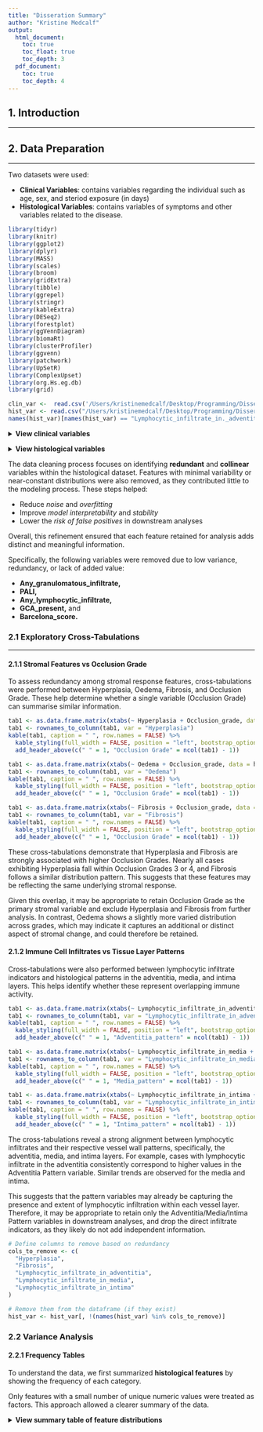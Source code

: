 ```yaml
---
title: "Disseration Summary"
author: "Kristine Medcalf"
output:
  html_document:
    toc: true
    toc_float: true
    toc_depth: 3
  pdf_document:
    toc: true
    toc_depth: 4
---
```


## 1. Introduction

------------------------------------------------------------------------

## 2. Data Preparation

------------------------------------------------------------------------

Two datasets were used:

-   **Clinical Variables**: contains variables regarding the individual such as age, sex, and steriod exposure (in days)
-   **Histological Variables**: contains variables of symptoms and other variables related to the disease.

```r
library(tidyr)
library(knitr)
library(ggplot2)
library(dplyr)
library(MASS) 
library(scales)
library(broom)
library(gridExtra)
library(tibble)
library(ggrepel)
library(stringr)
library(kableExtra)
library(DESeq2)
library(forestplot)
library(ggVennDiagram)
library(biomaRt)
library(clusterProfiler)
library(ggvenn)
library(patchwork)
library(UpSetR)
library(ComplexUpset)
library(org.Hs.eg.db)
library(grid)

clin_var <-  read.csv('/Users/kristinemedcalf/Desktop/Programming/Dissertation_GCA_Prediction/data/clinical_variables_cc_c1_c2.csv')
hist_var <- read.csv("/Users/kristinemedcalf/Desktop/Programming/Dissertation_GCA_Prediction/data/histological_variables_cc_c1_c2.csv")
names(hist_var)[names(hist_var) == "Lymphocytic_infiltrate_in._adventitia"] <- "Lymphocytic_infiltrate_in_adventitia"
```

<details>

<summary><strong>View clinical variables</strong></summary>

```r
vars <- names(clin_var)[-1]
cat(paste0("- ", vars, collapse = "\n"))
```

</details>

<pr>

<details>

<summary><strong>View histological variables</strong></summary>

```r
vars <- names(hist_var)[-1]
cat(paste0("- ", vars, collapse = "\n"))
cols_to_remove <- c("Any_granulomatous_infiltrate", "PALI", "Any_lymphocytic_infiltrate", "GCA_present", 'Barcelona_score')
hist_var <- hist_var[, setdiff(names(hist_var), cols_to_remove)]
```

</details>

<pr>

The data cleaning process focuses on identifying **redundant** and **collinear** variables within the histological dataset. Features with minimal variability or near-constant distributions were also removed, as they contributed little to the modeling process. These steps helped:

-   Reduce *noise* and *overfitting*
-   Improve *model interpretability* and *stability*
-   Lower the *risk of false positives* in downstream analyses

Overall, this refinement ensured that each feature retained for analysis adds distinct and meaningful information.

Specifically, the following variables were removed due to low variance, redundancy, or lack of added value:

-   **Any_granulomatous_infiltrate,**
-   **PALI,**
-   **Any_lymphocytic_infiltrate,**
-   **GCA_present,** and
-   **Barcelona_score.**

<pr>

### 2.1 Exploratory Cross-Tabulations

------------------------------------------------------------------------

<pr>

#### 2.1.1 Stromal Features vs Occlusion Grade

To assess redundancy among stromal response features, cross-tabulations were performed between Hyperplasia, Oedema, Fibrosis, and Occlusion Grade. These help determine whether a single variable (Occlusion Grade) can summarise similar information.

```r
tab1 <- as.data.frame.matrix(xtabs(~ Hyperplasia + Occlusion_grade, data = hist_var))
tab1 <- rownames_to_column(tab1, var = "Hyperplasia")
kable(tab1, caption = " ", row.names = FALSE) %>%
  kable_styling(full_width = FALSE, position = "left", bootstrap_options = c("striped", "hover")) %>%
  add_header_above(c(" " = 1, "Occlusion Grade" = ncol(tab1) - 1))
```

```r
tab1 <- as.data.frame.matrix(xtabs(~ Oedema + Occlusion_grade, data = hist_var))
tab1 <- rownames_to_column(tab1, var = "Oedema")
kable(tab1, caption = " ", row.names = FALSE) %>%
  kable_styling(full_width = FALSE, position = "left", bootstrap_options = c("striped", "hover")) %>%
  add_header_above(c(" " = 1, "Occlusion Grade" = ncol(tab1) - 1))
```

```r
tab1 <- as.data.frame.matrix(xtabs(~ Fibrosis + Occlusion_grade, data = hist_var))
tab1 <- rownames_to_column(tab1, var = "Fibrosis")
kable(tab1, caption = " ", row.names = FALSE) %>%
  kable_styling(full_width = FALSE, position = "left", bootstrap_options = c("striped", "hover")) %>%
  add_header_above(c(" " = 1, "Occlusion Grade" = ncol(tab1) - 1))
```

These cross-tabulations demonstrate that Hyperplasia and Fibrosis are strongly associated with higher Occlusion Grades. Nearly all cases exhibiting Hyperplasia fall within Occlusion Grades 3 or 4, and Fibrosis follows a similar distribution pattern. This suggests that these features may be reflecting the same underlying stromal response.

Given this overlap, it may be appropriate to retain Occlusion Grade as the primary stromal variable and exclude Hyperplasia and Fibrosis from further analysis. In contrast, Oedema shows a slightly more varied distribution across grades, which may indicate it captures an additional or distinct aspect of stromal change, and could therefore be retained. <pr>

#### 2.1.2 Immune Cell Infiltrates vs Tissue Layer Patterns

Cross-tabulations were also performed between lymphocytic infiltrate indicators and histological patterns in the adventitia, media, and intima layers. This helps identify whether these represent overlapping immune activity.

```r
tab1 <- as.data.frame.matrix(xtabs(~ Lymphocytic_infiltrate_in_adventitia + Adventitia_pattern, data = hist_var))
tab1 <- rownames_to_column(tab1, var = "Lymphocytic_infiltrate_in_adventitia")
kable(tab1, caption = " ", row.names = FALSE) %>%
  kable_styling(full_width = FALSE, position = "left", bootstrap_options = c("striped", "hover")) %>%
  add_header_above(c(" " = 1, "Adventitia_pattern" = ncol(tab1) - 1))
```

```r
tab1 <- as.data.frame.matrix(xtabs(~ Lymphocytic_infiltrate_in_media + Media_pattern, data = hist_var))
tab1 <- rownames_to_column(tab1, var = "Lymphocytic_infiltrate_in_media")
kable(tab1, caption = " ", row.names = FALSE) %>%
  kable_styling(full_width = FALSE, position = "left", bootstrap_options = c("striped", "hover")) %>%
  add_header_above(c(" " = 1, "Media_pattern" = ncol(tab1) - 1))
```

```r
tab1 <- as.data.frame.matrix(xtabs(~ Lymphocytic_infiltrate_in_intima + Intima_pattern, data = hist_var))
tab1 <- rownames_to_column(tab1, var = "Lymphocytic_infiltrate_in_intima")
kable(tab1, caption = " ", row.names = FALSE) %>%
  kable_styling(full_width = FALSE, position = "left", bootstrap_options = c("striped", "hover")) %>%
  add_header_above(c(" " = 1, "Intima_pattern" = ncol(tab1) - 1))
```

The cross-tabulations reveal a strong alignment between lymphocytic infiltrates and their respective vessel wall patterns, specifically, the adventitia, media, and intima layers. For example, cases with lymphocytic infiltrate in the adventitia consistently correspond to higher values in the Adventitia Pattern variable. Similar trends are observed for the media and intima.

This suggests that the pattern variables may already be capturing the presence and extent of lymphocytic infiltration within each vessel layer. Therefore, it may be appropriate to retain only the Adventitia/Media/Intima Pattern variables in downstream analyses, and drop the direct infiltrate indicators, as they likely do not add independent information.

```r
# Define columns to remove based on redundancy
cols_to_remove <- c(
  "Hyperplasia",
  "Fibrosis",
  "Lymphocytic_infiltrate_in_adventitia",
  "Lymphocytic_infiltrate_in_media",
  "Lymphocytic_infiltrate_in_intima"
)

# Remove them from the dataframe (if they exist)
hist_var <- hist_var[, !(names(hist_var) %in% cols_to_remove)]
```

<pr>

### 2.2 Variance Analysis

<pr>

#### 2.2.1 Frequency Tables

To understand the data, we first summarized **histological features** by showing the frequency of each category.

Only features with a small number of unique numeric values were treated as factors. This approach allowed a clearer summary of the data.

<details>

<summary><strong>View summary table of feature distributions</strong></summary>

*This includes the count of samples in each category across multiple histological variables.*

```r
trimmed_hist <- as.data.frame(hist_var[, -1])

for (col in names(trimmed_hist)) {
  if (is.numeric(trimmed_hist[[col]]) && length(unique(trimmed_hist[[col]])) < 10) {
    trimmed_hist[[col]] <- as.factor(trimmed_hist[[col]])
  }
}

grouped_cols <- sapply(trimmed_hist, function(x) is.factor(x) || is.character(x))
grouped_features <- names(trimmed_hist)[grouped_cols]

grouped_summary <- lapply(grouped_features, function(col) {
  tab <- table(trimmed_hist[[col]])
  df <- as.data.frame(tab)
  names(df) <- c("Level", "Count")
  df$Feature <- col
  return(df)
})

hist_feature_summary <- do.call(rbind, grouped_summary)
wide_hist_summary <- pivot_wider(hist_feature_summary,
                                  names_from = Level,
                                  values_from = Count,
                                  values_fill = NA)

wide_hist_summary <- wide_hist_summary[order(wide_hist_summary$Feature), ]

knitr::kable(wide_hist_summary, caption = "Summary of Histological Feature Frequencies")

```

<pr>

#### 2.2.2 Binary Concordance Calculations

We computed the variance of each histological feature to identify features that do not vary much between samples. **Low-variance features** provide limited discriminative value. A range of features have variances close to 0.

<details>

<summary><strong>View histogram of histological feature variance</strong></summary>

```r
variances <- sapply(trimmed_hist, function(x) {
  if (is.factor(x)) x <- as.numeric(x)
  var(x, na.rm = TRUE)
})


variances_df <- data.frame(
  Feature = names(variances),
  Variance = round(as.numeric(variances), 3)  # Round to 3 decimal places (you can change this)
)

# Save as CSV
write.csv(variances_df, "feature_variances.csv", row.names = FALSE)

hist(variances,
     breaks = 20,                      # more bins = smoother shape
     col = "cadetblue",                  # soft, clean color
     main = "Distribution of Feature Variances",
     xlab = "Variance",
     ylab = "Number of Features",
     las = 1,                          # horizontal axis labels
     cex.main = 1.2,                   # bigger title
     cex.lab = 1.1,                    # bigger axis labels
     cex.axis = 0.9                   # slightly smaller axis text
)

abline(v = 0.1, col = "red", lwd = 2, lty = 2)
legend("topright",
       legend = "Variance Threshold = 0.1",
       col = "red",
       lty = 2,
       lwd = 2,
       bty = "n")


```

</details>

<pr>

```r
low_var_01 <- data.frame(sort(variances[variances < 0.1]))
names(low_var_01) <- c('Variance')

knitr::kable(low_var_01, caption = "Low Variance Histological Features")

```

Since these features exhibit extremely low variance, they are unlikely to contribute meaningful information to the analysis and can therefore be removed.

```r
cols_to_remove <- c(
  "Aggregates",
  "Granulomatous_infiltrate_in_media",
  "Granulomatous_infiltrate_in_intima",
  "Granulomatous_infiltrate_in_adventitia"
)

hist_var <- hist_var[, !(names(hist_var) %in% cols_to_remove)]
```

<pr>

### 2.3. Correlation Analysis

------------------------------------------------------------------------

<pr>

#### 2.3.1 Correlation Heatmap

We computed a **correlation matrix** across the remaining numeric histological features and visualized it as a heatmap. Strong correlations between features may indicate redundancy.

```r
library(pheatmap)
phenotypes <- names(hist_var)[-1]
cor_matrix <- cor(hist_var[, phenotypes], use = "pairwise.complete.obs")
rownames(cor_matrix) <- phenotypes
colnames(cor_matrix) <- phenotypes
pheatmap(cor_matrix,
         cluster_rows = TRUE,
         cluster_cols = TRUE,
         cellheight = 6.5,
         fontsize_row = 7, 
         fontsize_col = 7)
```

There seems to be an area of high correlation with the different layers of pattern, occlusion_grade, and media_destruction.

#### 2.3.2 Correlation Calculation

To further assess redundancy, we analyzed **binary features** using the **tau coefficient**, a statistical measure of association between two binary variables.

-   A tau coefficient **\> 0.5** is considered strong.
-   Values **\> 0.8** are flagged for possible removal due to redundancy.

```r
library(stats)  

# Select the features you want to include (binary + ordinal)
features <- names(hist_var[-1])

# Convert all to numeric (binary becomes 0/1, ordinal keeps order if factors are ordered)
df <- as.data.frame(lapply(hist_var[features], function(x) {
  if (is.factor(x)) {
    as.numeric(x)  # Keeps order if it's an ordered factor
  } else {
    as.numeric(x)
  }
}))

n <- length(features)
kendall_matrix <- matrix(NA, nrow = n, ncol = n)
colnames(kendall_matrix) <- features
rownames(kendall_matrix) <- features
diag(kendall_matrix) <- 1

for (i in 1:(n - 1)) {
  for (j in (i + 1):n) {
    tau <- suppressWarnings(cor(df[[i]], df[[j]], 
                                 method = "kendall", 
                                 use = "pairwise.complete.obs"))
    kendall_matrix[i, j] <- tau
    kendall_matrix[j, i] <- tau
  }
}

kendall_matrix <- as.data.frame(kendall_matrix)

```

<details>

<summary><strong>View matrix of tau coefficients</strong></summary>

```r
knitr::kable(kendall_matrix, caption = "Binary Frequency Table")
```

*This matrix includes pairwise concordance scores between binary features.*

</details>

<pr>

```r
remove_corr <- data.frame(Feature1 = character(), 
                          Feature2 = character(), 
                          Correlation = numeric(), 
                          stringsAsFactors = FALSE)

for (i in 1:(n - 1)) {
  for (j in (i + 1):n) {
    val <- kendall_matrix[i, j]
    if (!is.na(val) && val > 0.5) {
      remove_corr <- rbind(remove_corr, data.frame(
        Feature1 = colnames(kendall_matrix)[i],
        Feature2 = colnames(kendall_matrix)[j],
        Correlation = round(val, 3),
        stringsAsFactors = FALSE
      ))
    }
  }
}

remove_corr
```

```r
knitr::kable(remove_corr, caption = "Stong Tau Coeffecient Pairs")
```

While several pairs of binary features have tau coefficients greater than 0.5, none exceed the redundancy threshold of 0.8. This suggests that although some variables are moderately correlated, there is no strong evidence of multicollinearity. Therefore, no features need to be removed based on tau correlation alone.

<pr>

## 3. Covariate Analysis

------------------------------------------------------------------------

To evaluate the potential confounding effects of demographic and treatment variables, we conducted covariate analysis using logistic models with steroid exposure, age, and sex as predictors.

### 3.1 Collapsing Categorical Features

In order to do this, all categorical histological variables were converted to binary format for modeling purposes.

For the three variables reflecting inflammation severity across arterial layers (adventitia, media, intima), values were grouped as follows:

-   0 and 1 were merged into a single category representing low or no inflammation
-   2 and 3 were combined to represent more severe inflammation

For the variable representing the degree of arterial occlusion, categories were grouped into:

-   0 and 1: Minimal or no occlusion
-   2, 3, and 4: Moderate to severe occlusion

```r

# Recode inflammation severity
hist_var$Adventitia_pattern_bin <- ifelse(hist_var$Adventitia_pattern %in% c(0, 1), 0, 1)
hist_var$Media_pattern_bin      <- ifelse(hist_var$Media_pattern %in% c(0, 1), 0, 1)
hist_var$Intima_pattern_bin     <- ifelse(hist_var$Intima_pattern %in% c(0, 1), 0, 1)

hist_var$Occlusion_Grade_bin <- ifelse(
  is.na(hist_var$Occlusion_grade), NA,
  ifelse(hist_var$Occlusion_grade %in% c(0, 1), 0, 1)
)


all_features <- c()
for (col in names(hist_var)) {
  if (length(levels(factor(hist_var[[col]]))) == 2) {
    all_features <- c(all_features, col)
  }
}

combined <- merge(clin_var, hist_var, by = "ID")
hist_var <- as.data.frame(hist_var[, -1])

```

### 3.2 Regression Models

#### 3.2.1 Steroid Exposure Models

------------------------------------------------------------------------

We examined the association between steroid treatment duration (measured in days) and each binary histological feature using logistic regression.

```r
# Fit logistic model for each binary feature with steroid_days as predictor
steroid_model <- lapply(all_features, function(feature) {
  glm(as.formula(paste(feature, "~ steroids_days")), 
      family = binomial(link = "logit"), 
      data = combined)
})

# Name each model
names(steroid_model) <- all_features

# Summarize results
steroid_summary <- lapply(seq_along(steroid_model), function(i) {
  model <- steroid_model[[i]]
  feature <- all_features[i]
  coef_summary <- summary(model)$coefficients
  steroid_row <- rownames(coef_summary) == "steroids_days"

  data.frame(
    feature = feature,
    OR = exp(coef_summary[steroid_row, "Estimate"]),
    lowerCI = exp(coef_summary[steroid_row, "Estimate"] - 1.96 * coef_summary[steroid_row, "Std. Error"]),
    upperCI = exp(coef_summary[steroid_row, "Estimate"] + 1.96 * coef_summary[steroid_row, "Std. Error"]),
    pvalue = coef_summary[steroid_row, "Pr(>|z|)"],
    group0 = sum(combined[[feature]] == 0, na.rm = TRUE),
    group1 = sum(combined[[feature]] == 1, na.rm = TRUE)
  )
})

# Combine and adjust p-values
steroid_summary <- do.call(rbind, steroid_summary)
steroid_summary$AdjP <- p.adjust(steroid_summary$pvalue, method = "fdr")
```

<details>

<summary><strong>View steriod expsure model results</strong></summary>

```r
knitr::kable(steroid_summary, caption = "Steriod Exposure Model Results")
```

</details>

```r
base_data <- tibble(
  mean  = steroid_summary$OR,       
  lower = steroid_summary$lowerCI,        
  upper = steroid_summary$upperCI,        
  feature = steroid_summary$feature,
  pvalue_raw = steroid_summary$pvalue,
  pvalue_adj = steroid_summary$AdjP,
  estimate_ci = paste0(
    sprintf("%.2f", steroid_summary$OR), " [",
    sprintf("%.2f", steroid_summary$lowerCI), ", ",
    sprintf("%.2f", steroid_summary$upperCI), "]"
  ),
  group0 = steroid_summary$group0,
  group1 = steroid_summary$group1

) %>%
  mutate(
    feature_clean = str_replace_all(feature, "_", " "),
    feature_clean = str_remove(feature_clean, " ?bin$"),
    feature_clean = str_to_title(feature_clean),
    
    pvalue_str = sprintf("%.3f", pvalue_raw),
    adj_pvalue_str = sprintf("%.3f", pvalue_adj),
    sig_star = ifelse(pvalue_raw < 0.05, "*", ""),
    feature_label = paste0(feature_clean, sig_star),
    sample_sizes = sapply(steroid_summary$feature, function(f) {sum(!is.na(combined[[f]]))}),
    group0 = paste(group0,"/", sample_sizes, sep = ""),
    group1 = paste(group1,"/", sample_sizes, sep = "")

  )

labeltext <- rbind(
  c("Feature", "Absent", "Present", "OR [95% CI]", "P-Value", "Adj. P-Value"),
  as.matrix(cbind(
    base_data$feature_label,
    base_data$group0,
    base_data$group1,
    base_data$estimate_ci,
    base_data$pvalue_str,
    base_data$adj_pvalue_str  ))
)

mean_all  <- c(NA, base_data$mean)
lower_all <- c(NA, base_data$lower)
upper_all <- c(NA, base_data$upper)


# Forest plot
forestplot(
  labeltext = labeltext,
  mean = mean_all,
  lower = lower_all,
  upper = upper_all,
  is.summary = c(TRUE, rep(FALSE, nrow(base_data))),
  boxsize = 0.2,
  col = fpColors(box = "slateblue4", line = "mediumorchid4", zero = "red"),
  xlog = TRUE,  # log scale for odds ratios
  clip = c(min(base_data$lower, na.rm = TRUE), max(base_data$upper, na.rm = TRUE)),
  xticks = pretty(c(base_data$lower, base_data$upper)),
  lineheight = unit(0.6, "cm"),  
  title = "Impact of Steroid Exposure on Vascular Histopathology",
  txt_gp = fpTxtGp(
    label = gpar(cex = 0.8),
    ticks = gpar(cex = 0.8),
    xlab = gpar(cex = 0.9)
  ))

grid.text("*P-values adjusted with Benjamini-Hochberg (FDR) procedure", x = 0.01, y = unit(0.1, "npc") - unit(2, "lines"), 
          just = "left", gp = gpar(cex = 0.8, col = "black"))

```

#### 3.2.2 Sex Models

------------------------------------------------------------------------

We assessed whether patient sex (male vs. female) was associated with histological features using logistic regression.

```r
combined$sex_binary <- ifelse(combined$sex == 2, 1, 
                              ifelse(combined$sex == 1, 0, NA))

# Fit logistic models: feature ~ sex_binary
sex_model <- lapply(all_features, function(feature) {
  glm(as.formula(paste(feature, "~ sex_binary")), data = combined, family = binomial)
})

# Name the models by feature
names(sex_model) <- all_features

# Extract effect estimates, CIs, and p-values
sex_summary <- lapply(seq_along(sex_model), function(i) {
  model <- sex_model[[i]]
  feature <- all_features[i]

  # Get coefficient summary safely
  coef_summary <- tryCatch(summary(model)$coefficients, error = function(e) NULL)

  # Skip if model failed or sex_binary is not in the result
  if (is.null(coef_summary) || !"sex_binary" %in% rownames(coef_summary)) {
    return(NULL)
  }

  data.frame(
    feature = feature,
    OR = exp(coef_summary["sex_binary", "Estimate"]),
    lowerCI = exp(coef_summary["sex_binary", "Estimate"] - 1.96 * coef_summary["sex_binary", "Std. Error"]),
    upperCI = exp(coef_summary["sex_binary", "Estimate"] + 1.96 * coef_summary["sex_binary", "Std. Error"]),
    pvalue = coef_summary["sex_binary", "Pr(>|z|)"],
    group0 = sum(combined[[feature]] == 0, na.rm = TRUE),
    group1 = sum(combined[[feature]] == 1, na.rm = TRUE)
  )
})

# Remove any NULLs (failed models)
sex_summary <- do.call(rbind, sex_summary)
sex_summary$AdjP <- p.adjust(sex_summary$pvalue, method = "fdr")
```

<details>

<summary><strong>View sex model results</strong></summary>

```r
knitr::kable(sex_summary, caption = "Sex Model Results")
```

</details>

```r
sex_base_data <- tibble(
  mean  = sex_summary$OR,
  lower = sex_summary$lowerCI,
  upper = sex_summary$upperCI,
  feature = sex_summary$feature,
  pvalue_raw = sex_summary$pvalue,
  pvalue_adj = sex_summary$AdjP,
  estimate_ci = paste0(
    sprintf("%.2f", sex_summary$OR), " [",
    sprintf("%.2f", sex_summary$lowerCI), ", ",
    sprintf("%.2f", sex_summary$upperCI), "]"
  ),
  group0 = steroid_summary$group0,
  group1 = steroid_summary$group1
) %>%
  mutate(
    feature_clean = str_replace_all(feature, "_", " "),
    feature_clean = str_remove(feature_clean, " ?bin$"),
    feature_clean = str_to_title(feature_clean),
    pvalue_str = sprintf("%.3f", pvalue_raw),
    adj_pvalue_str = sprintf("%.3f", pvalue_adj),
    sig_star = ifelse(pvalue_raw < 0.05, "*", ""),
    feature_label = paste0(feature_clean, sig_star),
    sample_sizes = sapply(sex_summary$feature, function(f) {sum(!is.na(combined[[f]]))}),
    group0 = paste(group0,"/", sample_sizes, sep = ""),
    group1 = paste(group1,"/", sample_sizes, sep = "")

  )


# Filter NA or problematic values
sex_base_data <- sex_base_data %>%
  filter(!is.na(mean) & !is.na(lower) & !is.na(upper))

# Label matrix
sex_labeltext <- rbind(
  c("Feature", "Absent", "Present", "OR [95% CI]", "P-Value", "Adj. P-Value"),
  as.matrix(cbind(
    sex_base_data$feature_label,
    base_data$group0,
    base_data$group1,
    sex_base_data$estimate_ci,
    sex_base_data$pvalue_str,
    sex_base_data$adj_pvalue_str
  ))
)

# Prepare values
mean_all  <- c(NA, sex_base_data$mean)
lower_all <- c(NA, sex_base_data$lower)
upper_all <- c(NA, sex_base_data$upper)


# Plot on linear scale
forestplot(
  labeltext = sex_labeltext,
  mean = mean_all,
  lower = lower_all,
  upper = upper_all,
  is.summary = c(TRUE, rep(FALSE, nrow(sex_base_data))),
  boxsize = 0.3,
  col = fpColors(box =  "royalblue", line = "darkblue", zero = "red"),
  zero = 1,  # <-- this sets the line at 1 instead of 0
  xlog = FALSE,  # linear scale for log-odds
  clip = c(min(lower_all, na.rm = TRUE), max(upper_all, na.rm = TRUE)),
  xticks = pretty(c(min(lower_all, na.rm = TRUE), max(upper_all, na.rm = TRUE))),
  lineheight = unit(0.6, "cm"),  
  title = "Influence of Patient Sex on Histological Features",
  txt_gp = fpTxtGp(
    label = gpar(cex = 0.8),
    ticks = gpar(cex = 0.8),
    xlab = gpar(cex = 0.9)
  )
)

grid.text("*P-values adjusted with Benjamini-Hochberg (FDR) procedure", x = 0.01, y = unit(0.1, "npc") - unit(2, "lines"), 
          just = "left", gp = gpar(cex = 0.8, col = "black"))



```

#### 3.2.3 Age Models

------------------------------------------------------------------------

Next, we modeled each binary histological feature as a function of age.

```r
# Loop over binary outcome features
age_model <- lapply(all_features, function(feature) {
  glm(as.formula(paste(feature, "~ age")), data = combined, family = binomial)
})

names(age_model) <- all_features

# Extract ORs, CIs, and p-values
age_summary <- lapply(seq_along(age_model), function(i) {
  model <- age_model[[i]]
  feature <- all_features[i]

  coef_summary <- tryCatch(summary(model)$coefficients, error = function(e) NULL)

  if (is.null(coef_summary) || !"age" %in% rownames(coef_summary)) {
    return(NULL)
  }

  est <- coef_summary["age", "Estimate"]
  se <- coef_summary["age", "Std. Error"]
  pval <- coef_summary["age", "Pr(>|z|)"]

  data.frame(
    Feature = feature,
    Predictor = "Age",
    OR = exp(est),
    LowerCI = exp(est - 1.96 * se),
    UpperCI = exp(est + 1.96 * se),
    PValue = pval,
    group0 = sum(combined[[feature]] == 0, na.rm = TRUE),
    group1 = sum(combined[[feature]] == 1, na.rm = TRUE)
  )
})

# Combine and adjust p-values
age_summary <- do.call(rbind, age_summary)
age_summary$AdjP <- p.adjust(age_summary$PValue, method = "fdr")

```

<details>

<summary><strong>View age model results</strong></summary>

```r
knitr::kable(age_summary, caption = "Age Model Results")
```

</details>

```r
# Prepare the data for forestplot
age_base_data <- tibble(
  mean  = age_summary$OR,
  lower = age_summary$LowerCI,
  upper = age_summary$UpperCI,
  feature = age_summary$Feature,
  pvalue_raw = age_summary$PValue,
  pvalue_adj = age_summary$AdjP,
  estimate_ci = paste0(
    sprintf("%.2f", age_summary$OR), " [",
    sprintf("%.2f", age_summary$LowerCI), ", ",
    sprintf("%.2f", age_summary$UpperCI), "]"
  ),
  group0 = steroid_summary$group0,
  group1 = steroid_summary$group1
) %>%
  mutate(
    # Clean and label features
    feature_clean = str_replace_all(feature, "_", " "),
    feature_clean = str_remove(feature_clean, " ?bin$"),
    feature_clean = str_to_title(feature_clean),

    # Format p-values
    pvalue_str = sprintf("%.3f", pvalue_raw),
    adj_pvalue_str = sprintf("%.3f", pvalue_adj),
    sig_star = ifelse(pvalue_raw < 0.05, "*", ""),
    feature_label = paste0(feature_clean, sig_star),
    sample_sizes = sapply(age_summary$Feature, function(f) {sum(!is.na(combined[[f]]))}),
    group0 = paste(group0,"/", sample_sizes, sep = ""),
    group1 = paste(group1,"/", sample_sizes, sep = "")
  )


# Prepare the label text for the forest plot
age_labeltext <- rbind(
  c("Feature", "Absent", "Present", "OR [95% CI]", "P-Value", "Adj. P-Value"),
  as.matrix(cbind(
    age_base_data$feature_label,
    base_data$group0,
    base_data$group1,
    age_base_data$estimate_ci,
    age_base_data$pvalue_str,
    age_base_data$adj_pvalue_str
    ))
)


# Add NA to align with the header row
mean_all  <- c(NA, age_base_data$mean)
lower_all <- c(NA, age_base_data$lower)
upper_all <- c(NA, age_base_data$upper)

# Safe clipping range
min_val <- max(min(age_base_data$lower, na.rm = TRUE), 0.01)
max_val <- max(age_base_data$upper, na.rm = TRUE)


# Forest plot
forestplot(
  labeltext = age_labeltext,
  mean = mean_all,
  lower = lower_all,
  upper = upper_all,
  is.summary = c(TRUE, rep(FALSE, nrow(age_base_data))),
  boxsize = 0.3,
  col = fpColors(box = "darkgreen", line = "forestgreen", zero = "red"),
  xlog = TRUE,
  clip = c(min_val, max_val),
  xticks = pretty(c(min_val, max_val)),
  lineheight = unit(0.6, "cm"), 
  title = "Impact of Age on Vascular Histopathology",
  txt_gp = fpTxtGp(
    label = gpar(cex = 0.8, lineheight = 1),
    ticks = gpar(cex = 0.8),
    xlab  = gpar(cex = 0.9)
  )
)

grid.text("*P-values adjusted with Benjamini-Hochberg (FDR) procedure", x = 0.01, y = unit(0.1, "npc") - unit(2, "lines"), 
          just = "left", gp = gpar(cex = 0.8, col = "black"))

```

### 3.3 Interpretation of Results

Across all three models (age, sex, and steroid exposure), no histological features reached statistical significance. These results indicate that, within this cohort, these demographic and treatment variables are not associated with variation in histopathological features and may not serve as meaningful covariates in subsequent analyses.

## 4. Differential Gene Expression

------------------------------------------------------------------------

Comparisons Include: True negative controls vs. steroid exposure of

-   less than 3 days (0, 1, 2 days)
-   3-4 days
-   5-7 days
-   more than 7 days

```r

GCA_samples <-read.table("/Users/kristinemedcalf/Desktop/Programming/Dissertation_GCA_Prediction/data/matrix_salmon_tximport_counts_cc_c1_c2_GENCODE.txt")
GCA_samples[] <- lapply(GCA_samples, as.numeric)

negatives_raw <- read.csv("/Users/kristinemedcalf/Desktop/Programming/Dissertation_GCA_Prediction/data/matrix_salmon_tximport_counts_c1-c4_ensembl_expanded.csv")
rownames(negatives_raw) <- negatives_raw[[1]]  
negatives <- negatives_raw[, -1]               
negatives[] <- lapply(negatives, as.numeric)   

true_negative <- c('12802', '12863', '12923', '14323', '14388', '14783', '18043', '18045', '18047', '18053', '18060', '18068', '18092', '19768', '19780', '19787')

sample_ids <- substr(names(negatives), 2, 6)
true_negative_samples <- names(negatives)[sample_ids %in% true_negative]

combined <- combined %>%
  mutate(steroid_group = case_when(
    is.na(steroids_days)         ~ NA_character_,
    steroids_days < 3            ~ "less_3",
    steroids_days < 5            ~ "days_3_4",
    steroids_days < 8            ~ "days_5_6_7",
    steroids_days >= 8           ~ "more_7"
  ))
neg_df <- negatives[true_negative_samples]

```

### 4.1 \<3 days

------------------------------------------------------------------------

```r
### 4.1 <3 days

less_3 <- combined %>% filter(steroid_group == "less_3")
less3_ids <- paste0("X", less_3$ID)
neg_ids <- true_negative_samples

less3_expr <- GCA_samples[, less3_ids, drop = FALSE]
less3_neg_expr <- negatives[, neg_ids, drop = FALSE]

rownames(less3_expr) <- gsub("\\..*", "", rownames(less3_expr))
rownames(less3_neg_expr) <- gsub("\\..*", "", rownames(less3_neg_expr))

common_genes_less3 <- intersect(rownames(less3_expr), rownames(less3_neg_expr))
less3_expr <- less3_expr[common_genes_less3, , drop = FALSE]
less3_neg_expr <- less3_neg_expr[common_genes_less3, , drop = FALSE]

gene_data_less3 <- cbind(less3_expr, less3_neg_expr)
gene_data_less3[] <- lapply(gene_data_less3, as.numeric)
gene_data_less3 <- round(gene_data_less3)

coldata_less3 <- data.frame(
  row.names = c(less3_ids, neg_ids),
  group = factor(
    c(rep("less_3", length(less3_ids)),
      rep("true_negative", length(neg_ids))),
    levels = c("true_negative", "less_3")
  )
)

dds_less3 <- DESeqDataSetFromMatrix(
  countData = gene_data_less3,
  colData = coldata_less3,
  design = ~ group
)
dds_less3 <- DESeq(dds_less3)

res_less3 <- results(dds_less3, contrast = c("group", "less_3", "true_negative"))
res_df_less3 <- as.data.frame(res_less3)
res_df_less3$gene <- rownames(res_df_less3)
res_df_less3$ensembl_clean <- gsub("\\..*", "", res_df_less3$gene)

ensembl <- useEnsembl(biomart = "genes", dataset = "hsapiens_gene_ensembl", mirror = "useast")
annotations_less3 <- getBM(
  attributes = c("ensembl_gene_id", "hgnc_symbol", "description", "gene_biotype", 'chromosome_name'),
  filters = "ensembl_gene_id",
  values = res_df_less3$ensembl_clean,
  mart = ensembl
)

res_df_less3 <- merge(
  res_df_less3,
  annotations_less3,
  by.x = "ensembl_clean",
  by.y = "ensembl_gene_id",
  all.x = TRUE
)

sig_genes_less3 <- res_df_less3 %>% filter(!is.na(padj), padj < 0.05)
sig_genes_less3 <- sig_genes_less3[, c("gene", "hgnc_symbol", "log2FoldChange", "baseMean", 'padj', "description", "gene_biotype", "chromosome_name")]
sig_genes_less3 <- sig_genes_less3[order(sig_genes_less3$padj), ]

sig_genes_without_sex_less3 <- sig_genes_less3 %>% filter(!chromosome_name %in% c("X", "Y"))
sig_genes_with_sex_less3 <- sig_genes_less3 %>% filter(chromosome_name %in% c("X", "Y"))
top_fc_less3 <- sig_genes_without_sex_less3[order(-abs(sig_genes_without_sex_less3$log2FoldChange)), ]
protein_coding_less3 <- top_fc_less3 %>% filter(gene_biotype == "protein_coding")

upregulated_strict_less3 <- protein_coding_less3 %>% filter(log2FoldChange > 1)
downregulated_strict_less3 <- protein_coding_less3 %>% filter(log2FoldChange < -1)

```

#### Result Summary

```r
summary_less3 <- data.frame(
  Step = c(
    "All DEGs",
    "Significant DEGs (padj < 0.05)",
    "Sex-linked (X/Y)",
    "Autosomal (1–22)",
    "Protein-coding (autosomal only)",
    "Upregulated (LFC > 1)",
    "Downregulated (LFC < -1)"
  ),
  Count = c(
    nrow(res_df_less3),
    nrow(sig_genes_less3),
    nrow(sig_genes_with_sex_less3),
    nrow(sig_genes_without_sex_less3),
    nrow(protein_coding_less3),
    nrow(upregulated_strict_less3),
    nrow(downregulated_strict_less3)
  ),
  stringsAsFactors = FALSE
)

summary_less3 %>%
  kbl(
    caption = "Summary of sequential filtering steps for DEGs. Each row represents a subset of the previous category (significance, chromosome type, biotype). Significant protein-coding autosomal DEGs are used for intersection analysis between models."
  ) %>%
  kable_styling(full_width = TRUE, bootstrap_options = c("striped", "hover"))

```

<details>

<summary><strong>View Results Ordered By Significance </strong></summary>

```r
knitr::kable(sig_genes_less3[1:100, ])
```

</details>

<details>

<summary><strong>View Protein Coding Genes Ordered By Log2FoldChange </strong></summary>

```r
knitr::kable(protein_coding_less3[1:100, ])
```

</details>

<details>

<summary><strong>View Most Downregulated Genes </strong></summary>

```r
knitr::kable(downregulated_strict_less3[1:100, ])
```

</details>

<details>

<summary><strong>View Most Upregulated Genes </strong></summary>

```r
knitr::kable(upregulated_strict_less3[1:100, ])
```

</details>


### 4.2 3 to 4 Days

------------------------------------------------------------------------

```r
days_3_4 <- combined %>% filter(steroid_group == "days_3_4")
days_3_4_ids <- paste0("X", days_3_4$ID)

valid_days_3_4_ids <- days_3_4_ids[days_3_4_ids %in% names(GCA_samples)]
neg_ids_days_3_4 <- true_negative_samples

expr_days_3_4 <- GCA_samples[, valid_days_3_4_ids, drop = FALSE]
neg_expr_days_3_4 <- negatives[, neg_ids_days_3_4, drop = FALSE]

rownames(expr_days_3_4) <- gsub("\\..*", "", rownames(expr_days_3_4))
rownames(neg_expr_days_3_4) <- gsub("\\..*", "", rownames(neg_expr_days_3_4))

common_genes_days_3_4 <- intersect(rownames(expr_days_3_4), rownames(neg_expr_days_3_4))
expr_days_3_4 <- expr_days_3_4[common_genes_days_3_4, , drop = FALSE]
neg_expr_days_3_4 <- neg_expr_days_3_4[common_genes_days_3_4, , drop = FALSE]

gene_data_days_3_4 <- cbind(expr_days_3_4, neg_expr_days_3_4)
gene_data_days_3_4[] <- lapply(gene_data_days_3_4, as.numeric)
gene_data_days_3_4 <- round(gene_data_days_3_4)

all_sample_ids_days_3_4 <- colnames(gene_data_days_3_4)
coldata_days_3_4 <- data.frame(
  row.names = all_sample_ids_days_3_4,
  group = factor(
    ifelse(all_sample_ids_days_3_4 %in% valid_days_3_4_ids, "days_3_4", "true_negative"),
    levels = c("true_negative", "days_3_4")
  )
)

dds_days_3_4 <- DESeqDataSetFromMatrix(
  countData = gene_data_days_3_4,
  colData = coldata_days_3_4,
  design = ~ group
)
dds_days_3_4 <- DESeq(dds_days_3_4)

res_days_3_4 <- results(dds_days_3_4, contrast = c("group", "days_3_4", "true_negative"))
res_df_days_3_4 <- as.data.frame(res_days_3_4)
res_df_days_3_4$gene <- rownames(res_df_days_3_4)
res_df_days_3_4$ensembl_clean <- gsub("\\..*", "", res_df_days_3_4$gene)

ensembl <- useEnsembl(biomart = "genes", dataset = "hsapiens_gene_ensembl", mirror = "useast")
annotations_days_3_4 <- getBM(
  attributes = c("ensembl_gene_id", "hgnc_symbol", "description", "gene_biotype", 'chromosome_name'),
  filters = "ensembl_gene_id",
  values = res_df_days_3_4$ensembl_clean,
  mart = ensembl
)

res_df_days_3_4 <- merge(
  res_df_days_3_4,
  annotations_days_3_4,
  by.x = "ensembl_clean",
  by.y = "ensembl_gene_id",
  all.x = TRUE
)

sig_genes_days_3_4 <- res_df_days_3_4 %>% filter(!is.na(padj), padj < 0.05)

sig_genes_days_3_4 <- sig_genes_days_3_4[, c("gene", "hgnc_symbol", "log2FoldChange", "baseMean", 'padj', "description", "gene_biotype", "chromosome_name")]
sig_genes_days_3_4 <- sig_genes_days_3_4[order(sig_genes_days_3_4$padj), ]
sig_genes_without_sex_days_3_4 <- sig_genes_days_3_4 %>% filter(!chromosome_name %in% c("X", "Y"))
sig_genes_with_sex_days_3_4 <- sig_genes_days_3_4 %>% filter(chromosome_name %in% c("X", "Y"))
top_fc_days_3_4  <- sig_genes_without_sex_days_3_4[order(-abs(sig_genes_without_sex_days_3_4$log2FoldChange)), ]
protein_coding_days_3_4 <- top_fc_days_3_4 %>% filter(gene_biotype == "protein_coding")

upregulated_strict_days_3_4 <- protein_coding_days_3_4 %>%
  filter(log2FoldChange > 1)

downregulated_strict_days_3_4 <- protein_coding_days_3_4 %>%
  filter(log2FoldChange < -1)

```

#### Result Summary

```r
summary_days_3_4 <- data.frame(
  Step = c(
    "All DEGs",
    "Significant DEGs (padj < 0.05)",
    "Sex-linked (X/Y)",
    "Autosomal (1–22)",
    "Protein-coding (autosomal only)",
    "Upregulated (LFC > 1)",
    "Downregulated (LFC < -1)"
  ),
  Count = c(
    nrow(res_df_days_3_4),
    nrow(sig_genes_days_3_4),
    nrow(sig_genes_with_sex_days_3_4),
    nrow(sig_genes_without_sex_days_3_4),
    nrow(protein_coding_days_3_4),
    nrow(upregulated_strict_days_3_4),
    nrow(downregulated_strict_days_3_4)
  ),
  stringsAsFactors = FALSE
)

summary_days_3_4 %>%
  kbl(
    caption = "Summary of sequential filtering steps for DEGs. Each row represents a subset of the previous category (significance, chromosome type, biotype). Significant protein-coding autosomal DEGs are used for intersection analysis between models."
  ) %>%
  kable_styling(full_width = TRUE, bootstrap_options = c("striped", "hover"))

```

<break>

<details>

<summary><strong>View Results Ordered By Significance </strong></summary>

```r
knitr::kable(sig_genes_days_3_4[1:100, ])
```

</details>

<details>

<summary><strong>View Protein Coding Genes Ordered By Log2FoldChange </strong></summary>

```r
knitr::kable(protein_coding_days_3_4[1:100, ])
```

</details>

<details>

<summary><strong>View Most Downregulated Genes </strong></summary>

```r
knitr::kable(downregulated_strict_days_3_4[1:100, ])
```

</details>

<details>

<summary><strong>View Most Upregulated Genes </strong></summary>

```r
knitr::kable(upregulated_strict_days_3_4[1:100, ])
```

</details>


### 4.3 5 to 7 Days

------------------------------------------------------------------------

```r
days_5_6_7 <- combined %>% filter(steroid_group == "days_5_6_7")
days_5_6_7_ids <- paste0("X", days_5_6_7$ID)
valid_days_5_6_7_ids <- days_5_6_7_ids[days_5_6_7_ids %in% names(GCA_samples)]
neg_ids_days_5_6_7 <- true_negative_samples

expr_days_5_6_7 <- GCA_samples[, valid_days_5_6_7_ids, drop = FALSE]
neg_expr_days_5_6_7 <- negatives[, neg_ids_days_5_6_7, drop = FALSE]

rownames(expr_days_5_6_7) <- gsub("\\..*", "", rownames(expr_days_5_6_7))
rownames(neg_expr_days_5_6_7) <- gsub("\\..*", "", rownames(neg_expr_days_5_6_7))

common_genes_days_5_6_7 <- intersect(rownames(expr_days_5_6_7), rownames(neg_expr_days_5_6_7))
expr_days_5_6_7 <- expr_days_5_6_7[common_genes_days_5_6_7, , drop = FALSE]
neg_expr_days_5_6_7 <- neg_expr_days_5_6_7[common_genes_days_5_6_7, , drop = FALSE]

gene_data_days_5_6_7 <- cbind(expr_days_5_6_7, neg_expr_days_5_6_7)
gene_data_days_5_6_7[] <- lapply(gene_data_days_5_6_7, as.numeric)
gene_data_days_5_6_7 <- round(gene_data_days_5_6_7)

all_sample_ids_days_5_6_7 <- colnames(gene_data_days_5_6_7)
coldata_days_5_6_7 <- data.frame(
  row.names = all_sample_ids_days_5_6_7,
  group = factor(
    ifelse(all_sample_ids_days_5_6_7 %in% valid_days_5_6_7_ids, "days_5_6_7", "true_negative"),
    levels = c("true_negative", "days_5_6_7")
  )
)

dds_days_5_6_7 <- DESeqDataSetFromMatrix(
  countData = gene_data_days_5_6_7,
  colData = coldata_days_5_6_7,
  design = ~ group
)
dds_days_5_6_7 <- DESeq(dds_days_5_6_7)

res_days_5_6_7 <- results(dds_days_5_6_7, contrast = c("group", "days_5_6_7", "true_negative"))
res_df_days_5_6_7 <- as.data.frame(res_days_5_6_7)
res_df_days_5_6_7$gene <- rownames(res_df_days_5_6_7)
res_df_days_5_6_7$ensembl_clean <- gsub("\\..*", "", res_df_days_5_6_7$gene)

ensembl <- useEnsembl(biomart = "genes", dataset = "hsapiens_gene_ensembl", mirror = "useast")
annotations_days_5_6_7 <- getBM(
  attributes = c("ensembl_gene_id", "hgnc_symbol", "description", "gene_biotype", "chromosome_name"),
  filters = "ensembl_gene_id",
  values = res_df_days_5_6_7$ensembl_clean,
  mart = ensembl
)

res_df_days_5_6_7 <- merge(
  res_df_days_5_6_7,
  annotations_days_5_6_7,
  by.x = "ensembl_clean",
  by.y = "ensembl_gene_id",
  all.x = TRUE
)

sig_genes_days_5_6_7 <- res_df_days_5_6_7 %>% filter(!is.na(padj), padj < 0.05)

sig_genes_days_5_6_7 <- sig_genes_days_5_6_7[, c("gene", "hgnc_symbol", "log2FoldChange", "baseMean", "padj", "description", "gene_biotype", "chromosome_name")]
sig_genes_days_5_6_7 <- sig_genes_days_5_6_7[order(sig_genes_days_5_6_7$padj), ]
sig_genes_without_sex_days_5_6_7 <- sig_genes_days_5_6_7 %>% filter(!chromosome_name %in% c("X", "Y"))
sig_genes_with_sex_days_5_6_7 <- sig_genes_days_5_6_7 %>% filter(chromosome_name %in% c("X", "Y"))
top_fc_days_5_6_7  <- sig_genes_without_sex_days_5_6_7[order(-abs(sig_genes_without_sex_days_5_6_7$log2FoldChange)), ]
protein_coding_days_5_6_7 <- top_fc_days_5_6_7 %>% filter(gene_biotype == "protein_coding")

upregulated_strict_days_5_6_7 <- protein_coding_days_5_6_7 %>%
  filter(log2FoldChange > 1)

downregulated_strict_days_5_6_7 <- protein_coding_days_5_6_7 %>%
  filter(log2FoldChange < -1)

```

#### Result Summary

```r
summary_days_5_6_7 <- data.frame(
  Step = c(
    "All DEGs",
    "Significant DEGs (padj < 0.05)",
    "Sex-linked (X/Y)",
    "Autosomal (1–22)",
    "Protein-coding (autosomal only)",
    "Upregulated (LFC > 1)",
    "Downregulated (LFC < -1)"
  ),
  Count = c(
    nrow(res_days_5_6_7),
    nrow(sig_genes_days_5_6_7),
    nrow(sig_genes_with_sex_days_5_6_7),
    nrow(sig_genes_without_sex_days_5_6_7),
    nrow(protein_coding_days_5_6_7),
    nrow(upregulated_strict_days_5_6_7),
    nrow(downregulated_strict_days_5_6_7)
  ),
  stringsAsFactors = FALSE
)

summary_days_5_6_7 %>%
  kbl(
    caption = "Summary of sequential filtering steps for DEGs. Each row represents a subset of the previous category (significance, chromosome type, biotype). Significant protein-coding autosomal DEGs are used for intersection analysis between models."
  ) %>%
  kable_styling(full_width = TRUE, bootstrap_options = c("striped", "hover"))

```

<break>

<details>

<summary><strong>View Results Ordered By Significance </strong></summary>

```r
knitr::kable(sig_genes_days_5_6_7[1:100, ])
```

</details>

<details>

<summary><strong>View Protein Coding Genes Ordered By Log2FoldChange </strong></summary>

```r
knitr::kable(protein_coding_days_5_6_7[1:100, ])
```

</details>

<details>

<summary><strong>View Most Downregulated Genes </strong></summary>

```r
knitr::kable(downregulated_strict_days_5_6_7[1:100, ])
```

</details>

<details>

<summary><strong>View Most Upregulated Genes </strong></summary>

```r
knitr::kable(upregulated_strict_days_5_6_7[1:100, ])
```

</details>


### 4.4 More than 7 Days

------------------------------------------------------------------------

```r
more_7 <- combined %>% filter(steroid_group == "more_7")
more_7_ids <- paste0("X", more_7$ID)
valid_more_7_ids <- more_7_ids[more_7_ids %in% names(GCA_samples)]
neg_ids_more_7 <- true_negative_samples

expr_more_7 <- GCA_samples[, valid_more_7_ids, drop = FALSE]
neg_expr_more_7 <- negatives[, neg_ids_more_7, drop = FALSE]

rownames(expr_more_7) <- gsub("\\..*", "", rownames(expr_more_7))
rownames(neg_expr_more_7) <- gsub("\\..*", "", rownames(neg_expr_more_7))

common_genes_more_7 <- intersect(rownames(expr_more_7), rownames(neg_expr_more_7))
expr_more_7 <- expr_more_7[common_genes_more_7, , drop = FALSE]
neg_expr_more_7 <- neg_expr_more_7[common_genes_more_7, , drop = FALSE]

gene_data_more_7 <- cbind(expr_more_7, neg_expr_more_7)
gene_data_more_7[] <- lapply(gene_data_more_7, as.numeric)
gene_data_more_7 <- round(gene_data_more_7)

all_sample_ids_more_7 <- colnames(gene_data_more_7)
coldata_more_7 <- data.frame(
  row.names = all_sample_ids_more_7,
  group = factor(
    ifelse(all_sample_ids_more_7 %in% valid_more_7_ids, "more_7", "true_negative"),
    levels = c("true_negative", "more_7")
  )
)

dds_more_7 <- DESeqDataSetFromMatrix(
  countData = gene_data_more_7,
  colData = coldata_more_7,
  design = ~ group
)
dds_more_7 <- DESeq(dds_more_7)

res_more_7 <- results(dds_more_7, contrast = c("group", "more_7", "true_negative"))
res_df_more_7 <- as.data.frame(res_more_7)
res_df_more_7$gene <- rownames(res_df_more_7)
res_df_more_7$ensembl_clean <- gsub("\\..*", "", res_df_more_7$gene)

ensembl <- useEnsembl(biomart = "genes", dataset = "hsapiens_gene_ensembl", mirror = "useast")
annotations_more_7 <- getBM(
  attributes = c("ensembl_gene_id", "hgnc_symbol", "description", "gene_biotype", "chromosome_name"),
  filters = "ensembl_gene_id",
  values = res_df_more_7$ensembl_clean,
  mart = ensembl
)

res_df_more_7 <- merge(
  res_df_more_7,
  annotations_more_7,
  by.x = "ensembl_clean",
  by.y = "ensembl_gene_id",
  all.x = TRUE
)

sig_genes_more_7 <- res_df_more_7 %>% filter(!is.na(padj), padj < 0.05)

sig_genes_more_7 <- sig_genes_more_7[, c("gene", "hgnc_symbol", "log2FoldChange", "baseMean", "padj", "description", "gene_biotype", "chromosome_name")]
sig_genes_more_7 <- sig_genes_more_7[order(sig_genes_more_7$padj), ]
sig_genes_without_sex_more_7 <- sig_genes_more_7 %>% filter(!chromosome_name %in% c("X", "Y"))
sig_genes_with_sex_more_7 <- sig_genes_more_7 %>% filter(chromosome_name %in% c("X", "Y"))
top_fc_more_7 <- sig_genes_without_sex_more_7[order(-abs(sig_genes_without_sex_more_7$log2FoldChange)), ]
protein_coding_more_7 <- top_fc_more_7 %>% filter(gene_biotype == "protein_coding")

upregulated_strict_more_7 <- protein_coding_more_7 %>%
  filter(log2FoldChange > 1)

downregulated_strict_more_7 <- protein_coding_more_7 %>%
  filter(log2FoldChange < -1)

```

#### Result Summary

```r
summary_more_7 <- data.frame(
  Step = c(
    "All DEGs",
    "Significant DEGs (padj < 0.05)",
    "Sex-linked (X/Y)",
    "Autosomal (1–22)",
    "Protein-coding (autosomal only)",
    "Upregulated (LFC > 1)",
    "Downregulated (LFC < -1)"
  ),
  Count = c(
    nrow(res_df_more_7),
    nrow(sig_genes_more_7),
    nrow(sig_genes_with_sex_more_7),
    nrow(sig_genes_without_sex_more_7),
    nrow(protein_coding_more_7),
    nrow(upregulated_strict_more_7),
    nrow(downregulated_strict_more_7)
  ),
  stringsAsFactors = FALSE
)

summary_more_7 %>%
  kbl(
    caption = "Summary of sequential filtering steps for DEGs. Each row represents a subset of the previous category (significance, chromosome type, biotype). Significant protein-coding autosomal DEGs are used for intersection analysis between models."
  ) %>%
  kable_styling(full_width = TRUE, bootstrap_options = c("striped", "hover"))

```

<break>

<details>

<summary><strong>View Results Ordered By Significance </strong></summary>

```r
knitr::kable(sig_genes_more_7[1:100, ])
```

</details>

<details>

<summary><strong>View Protein Coding Genes Ordered By Log2FoldChange </strong></summary>

```r
knitr::kable(protein_coding_more_7[1:100, ])
```

</details>

<details>

<summary><strong>View Most Downregulated Genes </strong></summary>

```r
knitr::kable(downregulated_strict_more_7[1:100, ])
```

</details>

<details>

<summary><strong>View Most Upregulated Genes </strong></summary>

```r
knitr::kable(upregulated_strict_more_7[1:100, ])
```

</details>


### 4.5 Analysing Overlapping Genes

------------------------------------------------------------------------

A gene is included if it meets the following:

-   Adjusted p-value (**padj**) \< 0.05\
-   Absolute log₂ fold change (**\|log₂FC\|**) \> 1
-   Autosomal
-   Protein coding


<break>

#### 4.5.1 Venn Diagrams: Overlap of DEGs

------------------------------------------------------------------------

Visualisation of overlapping differentially expressed genes (DEGs) across steroid exposure timepoints.

<break>

```r

all_gene_list <- list(
  `<3 Days Up`   = unique(na.omit(upregulated_strict_less3$hgnc_symbol)),
  `3–4 Days Up`  = unique(na.omit(upregulated_strict_days_3_4$hgnc_symbol)),
  `5–7 Days Up`  = unique(na.omit(upregulated_strict_days_5_6_7$hgnc_symbol)),
  `>7 Days Up`   = unique(na.omit(upregulated_strict_more_7$hgnc_symbol)),
  `<3 Days Down`   = unique(na.omit(downregulated_strict_less3$hgnc_symbol)),
  `3–4 Days Down`  = unique(na.omit(downregulated_strict_days_3_4$hgnc_symbol)),
  `5–7 Days Down`  = unique(na.omit(downregulated_strict_days_5_6_7$hgnc_symbol)),
  `>7 Days Down`   = unique(na.omit(downregulated_strict_more_7$hgnc_symbol))
)
up_genes_list <- list(
  `<3 Days`   = unique(na.omit(upregulated_strict_less3$hgnc_symbol)),
  `3–4 Days`  = unique(na.omit(upregulated_strict_days_3_4$hgnc_symbol)),
  `5–7 Days`  = unique(na.omit(upregulated_strict_days_5_6_7$hgnc_symbol)),
  `>7 Days`   = unique(na.omit(upregulated_strict_more_7$hgnc_symbol))
)

down_genes_list <- list(
  `<3 Days`   = unique(na.omit(downregulated_strict_less3$hgnc_symbol)),
  `3–4 Days`  = unique(na.omit(downregulated_strict_days_3_4$hgnc_symbol)),
  `5–7 Days`  = unique(na.omit(downregulated_strict_days_5_6_7$hgnc_symbol)),
  `>7 Days`   = unique(na.omit(downregulated_strict_more_7$hgnc_symbol))
)
```

```r

ggVennDiagram(up_genes_list, label_alpha = 0, edge_size = 0.5) +
  scale_fill_gradient(low = "white", high = "#045275")

col_before <- "#045275"  
col_matrix <- "#045275"    
col_sets   <- "#045275"  

upset(
  fromList(up_genes_list),
  main.bar.color   = col_before,    
  sets.bar.color   = col_sets,   
  shade.color      = col_before,    
  matrix.color     = col_matrix,  
  point.size       = 3.8,
  line.size        = 1.2,
  order.by         = "freq",
  nintersects      = 20,          
  text.scale       = c(1.6, 1.3, 1.3, 1.3, 1.4, 1.6),
  sets.x.label     = "Set Size",
  mainbar.y.label  = "Intersection Size"
)

ggVennDiagram(down_genes_list, label_alpha = 0, edge_size = 0.5) +
  scale_fill_gradient(low = "white", high = "#045275")

upset(
  fromList(down_genes_list),
  main.bar.color = "#045275",
  sets.bar.color = "#045275",        
  shade.color = "#045275",
  matrix.color = "black",           
  point.size = 3.5,                
  line.size = 1.2,  
  order.by = "freq",
  text.scale = c(1.5, 1.2, 1.2, 1.2, 1.3, 1.5)  
)




```


#### 4.5.2 Presence of DEGs Across Timepoints

------------------------------------------------------------------------

```r
# Function to create summary tables
create_deg_presence_table <- function(gene_lists, label = "Upregulated") {
  all_genes <- unique(unlist(gene_lists))
  presence_mat <- sapply(gene_lists, function(set) all_genes %in% set)
  
  presence_df <- data.frame(Gene = all_genes, presence_mat)
  
  # Optional: Total count of presence
  presence_df$Total <- rowSums(presence_mat)
  
  # Sort by how many timepoints gene is present in
  presence_df <- presence_df[order(-presence_df$Total), ]
  
  # Replace TRUE/FALSE with 
  presence_df[, -c(1, ncol(presence_df))] <- lapply(
    presence_df[, -c(1, ncol(presence_df))],
    function(x) ifelse(x, "TRUE", "FALSE")
  )
  
  # Optional: Rename columns for display
  colnames(presence_df) <- c(
    "Gene", names(gene_lists), "Total Timepoints"
  )
  
  return(presence_df)
}

# ---- Upregulated ----
up_list <- list(
  "<3 Days"   = upregulated_strict_less3$hgnc_symbol,
  "3–4 Days"  = upregulated_strict_days_3_4$hgnc_symbol,
  "5–7 Days"  = upregulated_strict_days_5_6_7$hgnc_symbol,
  ">7 Days"   = upregulated_strict_more_7$hgnc_symbol
)

up_table <- create_deg_presence_table(up_list, "Upregulated")

# ---- Downregulated ----
down_list <- list(
  "<3 Days"   = downregulated_strict_less3$hgnc_symbol,
  "3–4 Days"  = downregulated_strict_days_3_4$hgnc_symbol,
  "5–7 Days"  = downregulated_strict_days_5_6_7$hgnc_symbol,
  ">7 Days"   = downregulated_strict_more_7$hgnc_symbol
)

down_table <- create_deg_presence_table(down_list, "Downregulated")

# Count how many genes are shared across how many timepoints
up_summary_counts <- as.data.frame(table(up_table$`Total Timepoints`), na.rm= TRUE)
colnames(up_summary_counts) <- c("Timepoints Present", "Number of Upregulated Genes")

down_summary_counts <- as.data.frame(table(down_table$`Total Timepoints`))
colnames(down_summary_counts) <- c("Timepoints Present", "Number of Downregulated Genes")

```

```r
kbl(up_summary_counts, caption = "Upregulated DEG Count by Number of Timepoints") %>%
  kable_styling(full_width = TRUE )

kbl(down_summary_counts, caption = "Downregulated DEG Count by Number of Timepoints") %>%
  kable_styling(full_width = TRUE)
```

<details>

<summary><strong>Presence of Upregulated DEGs Across Timepoints </strong></summary>

```r
kbl(up_table, caption = "Presence of Upregulated DEGs Across Timepoints") %>%
  kable_styling(full_width = TRUE)
```

</details>

<details>

<summary><strong>Presence of Downregulated DEGs Across Timepoints </strong></summary>

```r
kbl(down_table, caption = "Presence of Downregulated DEGs Across Timepoints") %>%
  kable_styling(full_width = TRUE)

```

</details>

<break>

#### 4.5.3 Expression Direction Changes

------------------------------------------------------------------------

```r
# Combine upregulated and downregulated gene symbols
all_upregulated <- unique(c(
  upregulated_strict_less3$gene,
  upregulated_strict_days_3_4$gene,
  upregulated_strict_days_5_6_7$gene,
  upregulated_strict_more_7$gene
))

all_downregulated <- unique(c(
  downregulated_strict_less3$gene,
  downregulated_strict_days_3_4$gene,
  downregulated_strict_days_5_6_7$gene,
  downregulated_strict_more_7$gene
))

# Clean
all_upregulated <- all_upregulated[!is.na(all_upregulated) & all_upregulated != ""]
all_downregulated <- all_downregulated[!is.na(all_downregulated) & all_downregulated != ""]

flip_genes <- intersect(all_upregulated, all_downregulated)

# Output
if (length(flip_genes) == 0) {
  cat("*No DEG were found to change expression direction across timepoints.**")
} else {
  cat("⚠️ **Genes with expression direction changes across timepoints:**\n")
  knitr::kable(as.data.frame(flip_genes), col.names = "Gene Symbol")
}

```

#### 4.5.4 Log Fold Change Plots

------------------------------------------------------------------------

To compare the magnitude and consistency of gene expression changes (log₂ fold changes) in shared upregulated genes across adjacent timepoints of steroid exposure in GCA.

By comparing sequential pairs:

-   1–2 vs 3–4 days: captures the immediate to early response.
-   3–4 vs 5–7 days: shows how the response stabilizes or shifts mid-phase.
-   5–7 vs \>7 days: reflects any late-phase or rebound/return-to-baseline effects.

This helps identify transition points where the steroid response changes biologically — even if direction (upregulation) remains the same.

```r
up_list <- list(
  "1-2" = upregulated_strict_less3$hgnc_symbol,
  "3-4" = upregulated_strict_days_3_4$hgnc_symbol,
  "5-7" = upregulated_strict_days_5_6_7$hgnc_symbol,
  ">7"  = upregulated_strict_more_7$hgnc_symbol
)

shared_up_genes <- Reduce(intersect, up_list)

up_df <- data.frame(
  gene = shared_up_genes,
  log2FC_1_2  = protein_coding_less3$log2FoldChange[match(shared_up_genes, protein_coding_less3$hgnc_symbol)],
  log2FC_3_4  = protein_coding_days_3_4$log2FoldChange[match(shared_up_genes, protein_coding_days_3_4$hgnc_symbol)],
  log2FC_5_7  = protein_coding_days_5_6_7$log2FoldChange[match(shared_up_genes, protein_coding_days_5_6_7$hgnc_symbol)],
  log2FC_gt7  = protein_coding_more_7$log2FoldChange[match(shared_up_genes, protein_coding_more_7$hgnc_symbol)]
)

down_list <- list(
  "1-2" = downregulated_strict_less3$hgnc_symbol,
  "3-4" = downregulated_strict_days_3_4$hgnc_symbol,
  "5-7" = downregulated_strict_days_5_6_7$hgnc_symbol,
  ">7"  = downregulated_strict_more_7$hgnc_symbol
)

shared_down_genes <- Reduce(intersect, down_list)

down_df <- data.frame(
  gene = shared_down_genes,
  log2FC_1_2  = protein_coding_less3$log2FoldChange[match(shared_down_genes, protein_coding_less3$hgnc_symbol)],
  log2FC_3_4  = protein_coding_days_3_4$log2FoldChange[match(shared_down_genes, protein_coding_days_3_4$hgnc_symbol)],
  log2FC_5_7  = protein_coding_days_5_6_7$log2FoldChange[match(shared_down_genes, protein_coding_days_5_6_7$hgnc_symbol)],
  log2FC_gt7  = protein_coding_more_7$log2FoldChange[match(shared_down_genes, protein_coding_more_7$hgnc_symbol)]
)

plot_fc_comparison <- function(df, xcol, ycol, label_x, label_y, title_text) {
  ggplot(df, aes_string(x = xcol, y = ycol)) +
    geom_point(alpha = 0.6, color = "steelblue4") +
    geom_abline(linetype = "dashed", color = "black") +
    coord_fixed() +
    labs(
      title = title_text,
      x = label_x,
      y = label_y
    ) +
    theme_classic(base_size = 13) +
    theme(
      plot.title = element_text(face = "bold", hjust = 0.5),
      axis.title = element_text(size = 12),
      axis.text = element_text(size = 10)
    )
}

plot_fc_comparison(up_df, "log2FC_1_2", "log2FC_3_4",
                   "Log2 Fold Change (1–2 Days)", "Log2 Fold Change (3–4 Days)",
                   "Upregulated: 1–2 vs 3–4 Days")

plot_fc_comparison(up_df, "log2FC_3_4", "log2FC_5_7",
                   "Log2 Fold Change (3–4 Days)", "Log2 Fold Change (5–7 Days)",
                   "Upregulated: 3–4 vs 5–7 Days")

plot_fc_comparison(up_df, "log2FC_5_7", "log2FC_gt7",
                   "Log2 Fold Change (5–7 Days)", "Log2 Fold Change (>7 Days)",
                   "Upregulated: 5–7 vs >7 Days")

plot_fc_comparison(down_df, "log2FC_1_2", "log2FC_3_4",
                   "Log2 Fold Change (1–2 Days)", "Log2 Fold Change (3–4 Days)",
                   "Downregulated: 1–2 vs 3–4 Days")

plot_fc_comparison(down_df, "log2FC_3_4", "log2FC_5_7",
                   "Log2 Fold Change (3–4 Days)", "Log2 Fold Change (5–7 Days)",
                   "Downregulated: 3–4 vs 5–7 Days")

plot_fc_comparison(down_df, "log2FC_5_7", "log2FC_gt7",
                   "Log2 Fold Change (5–7 Days)", "Log2 Fold Change (>7 Days)",
                   "Downregulated: 5–7 vs >7 Days")

```

#### 4.5.5 Analysis Re-run


```r
combined <- combined %>%
  mutate(steroid_group_re_run = case_when(
    is.na(steroids_days)         ~ NA_character_,
    steroids_days < 3            ~ "less_3",
    steroids_days < 8            ~ "days_3_7",
    steroids_days >= 8           ~ "more_7"
  ))
```


```r
days_3_7 <- combined %>% filter(steroid_group_re_run == "days_3_7")
days_3_7_ids <- paste0("X", days_3_7$ID)
valid_days_3_7_ids <- days_3_7_ids[days_3_7_ids %in% names(GCA_samples)]
neg_ids_days_3_7 <- true_negative_samples

expr_days_3_7 <- GCA_samples[, valid_days_3_7_ids, drop = FALSE]
neg_expr_days_3_7 <- negatives[, neg_ids_days_3_7, drop = FALSE]

rownames(expr_days_3_7) <- gsub("\\..*", "", rownames(expr_days_3_7))
rownames(neg_expr_days_3_7) <- gsub("\\..*", "", rownames(neg_expr_days_3_7))

common_genes_days_3_7 <- intersect(rownames(expr_days_3_7), rownames(neg_expr_days_3_7))
expr_days_3_7 <- expr_days_3_7[common_genes_days_3_7, , drop = FALSE]
neg_expr_days_3_7 <- neg_expr_days_3_7[common_genes_days_3_7, , drop = FALSE]

gene_data_days_3_7 <- cbind(expr_days_3_7, neg_expr_days_3_7)
gene_data_days_3_7[] <- lapply(gene_data_days_3_7, as.numeric)
gene_data_days_3_7 <- round(gene_data_days_3_7)

all_sample_ids_days_3_7 <- colnames(gene_data_days_3_7)
coldata_days_3_7 <- data.frame(
  row.names = all_sample_ids_days_3_7,
  group = factor(
    ifelse(all_sample_ids_days_3_7 %in% valid_days_3_7_ids, "days_3_7", "true_negative"),
    levels = c("true_negative", "days_3_7")
  )
)

dds_days_3_7 <- DESeqDataSetFromMatrix(
  countData = gene_data_days_3_7,
  colData = coldata_days_3_7,
  design = ~ group
)
dds_days_3_7 <- DESeq(dds_days_3_7)

res_days_3_7 <- results(dds_days_3_7, contrast = c("group", "days_3_7", "true_negative"))
res_df_days_3_7<- as.data.frame(res_days_3_7)
res_df_days_3_7$gene <- rownames(res_df_days_3_7)
res_df_days_3_7$ensembl_clean <- gsub("\\..*", "", res_df_days_3_7$gene)

ensembl <- useEnsembl(biomart = "genes", dataset = "hsapiens_gene_ensembl", mirror = "useast")
annotations_days_3_7 <- getBM(
  attributes = c("ensembl_gene_id", "hgnc_symbol", "description", "gene_biotype", "chromosome_name"),
  filters = "ensembl_gene_id",
  values = res_df_days_3_7$ensembl_clean,
  mart = ensembl
)

res_df_days_3_7 <- merge(
  res_df_days_3_7,
  annotations_days_3_7,
  by.x = "ensembl_clean",
  by.y = "ensembl_gene_id",
  all.x = TRUE
)

sig_genes_days_3_7 <- res_df_days_3_7 %>% filter(!is.na(padj), padj < 0.05)

sig_genes_days_3_7 <- sig_genes_days_3_7[, c("gene", "hgnc_symbol", "log2FoldChange", "baseMean", "padj", "description", "gene_biotype", "chromosome_name")]
sig_genes_days_3_7<- sig_genes_days_3_7[order(sig_genes_days_3_7$padj), ]
sig_genes_without_sex_days_3_7 <- sig_genes_days_3_7 %>% filter(!chromosome_name %in% c("X", "Y"))
sig_genes_with_sex_days_3_7 <- sig_genes_days_3_7 %>% filter(chromosome_name %in% c("X", "Y"))
top_fc_days_3_7 <- sig_genes_without_sex_days_3_7[order(-abs(sig_genes_without_sex_days_3_7$log2FoldChange)), ]
protein_coding_days_3_7 <- top_fc_days_3_7 %>% filter(gene_biotype == "protein_coding")

upregulated_strict_days_3_7 <- protein_coding_days_3_7 %>%
  filter(log2FoldChange > 1)

downregulated_strict_days_3_7 <- protein_coding_days_3_7 %>%
  filter(log2FoldChange < -1)

```

#### Result Summary

```r
summary_days_3_7 <- data.frame(
  Step = c(
    "All DEGs",
    "Significant DEGs (padj < 0.05)",
    "Sex-linked (X/Y)",
    "Autosomal (1–22)",
    "Protein-coding (autosomal only)",
    "Upregulated (LFC > 1)",
    "Downregulated (LFC < -1)"
  ),
  Count = c(
    nrow(res_df_days_3_7),
    nrow(sig_genes_days_3_7),
    nrow(sig_genes_with_sex_days_3_7),
    nrow(sig_genes_without_sex_days_3_7),
    nrow(protein_coding_days_3_7),
    nrow(upregulated_strict_days_3_7),
    nrow(downregulated_strict_days_3_7)
  ),
  stringsAsFactors = FALSE
)

summary_days_3_7 %>%
  kbl(
    caption = "Summary of sequential filtering steps for DEGs. Each row represents a subset of the previous category (significance, chromosome type, biotype). Significant protein-coding autosomal DEGs are used for intersection analysis between models."
  ) %>%
  kable_styling(full_width = TRUE, bootstrap_options = c("striped", "hover"))

```

<break>

<details>

<summary><strong>View Results Ordered By Significance </strong></summary>

```r
knitr::kable(sig_genes_days_3_7[1:100, ])
```

</details>

<details>

<summary><strong>View Protein Coding Genes Ordered By Log2FoldChange </strong></summary>

```r
knitr::kable(protein_coding_days_3_7[1:100, ])
```

</details>

<details>

<summary><strong>View Most Downregulated Genes </strong></summary>

```r
knitr::kable(downregulated_strict_days_3_7[1:100, ])
```

</details>

<details>

<summary><strong>View Most Upregulated Genes </strong></summary>

```r
knitr::kable(upregulated_strict_days_3_7[1:100, ])
```

</details>


```r

up_genes_list <- list(
  `<3 Days`   = upregulated_strict_less3$hgnc_symbol,
  `3–7 Days`  = upregulated_strict_days_3_7$hgnc_symbol,
  `>7 Days`   = upregulated_strict_more_7$hgnc_symbol
)

ggVennDiagram(up_genes_list, label_alpha = 0, edge_size = 0.5) +
  scale_fill_gradient(low = "white", high = "steelblue")

upset(
  fromList(up_genes_list),
  main.bar.color = "steelblue",
  sets.bar.color = "grey30",
  shade.color = "steelblue",
  matrix.color = "black",
  point.size = 3.5,
  line.size = 1.2,
  order.by = "freq",
  text.scale = c(1.5, 1.2, 1.2, 1.2, 1.3, 1.5)
)
down_genes_list <- list(
  `<3 Days`   = downregulated_strict_less3$hgnc_symbol,
  `3–7 Days`  = downregulated_strict_days_3_7$hgnc_symbol,
  `>7 Days`   = downregulated_strict_more_7$hgnc_symbol
)

ggVennDiagram(down_genes_list, label_alpha = 0, edge_size = 0.5) +
  scale_fill_gradient(low = "white", high = "steelblue")

upset(
  fromList(down_genes_list),
  main.bar.color = "steelblue",
  sets.bar.color = "grey30",
  shade.color = "steelblue4",
  matrix.color = "black",
  point.size = 3.5,
  line.size = 1.2,
  order.by = "freq",
  text.scale = c(1.5, 1.2, 1.2, 1.2, 1.3, 1.5)
)
```



## 5. Pathway Analysis


-----------------

### GO Enrichment

-----------------

```r
# Upregulated gene lists
genes_lt3_up <- upregulated_strict_less3$hgnc_symbol
genes_3_7_up <- upregulated_strict_days_3_7$hgnc_symbol
genes_gt7_up <- upregulated_strict_more_7$hgnc_symbol

common_up <- Reduce(intersect, list(genes_lt3_up, genes_3_7_up, genes_gt7_up))

unique_lt3_up  <- setdiff(genes_lt3_up, union(genes_3_7_up, genes_gt7_up))
unique_3_7_up  <- setdiff(genes_3_7_up, union(genes_lt3_up, genes_gt7_up))
unique_gt7_up  <- setdiff(genes_gt7_up, union(genes_lt3_up, genes_3_7_up))

lt3_3_7_up <- intersect(genes_lt3_up, genes_3_7_up)
only_lt3_3_7_up <- setdiff(lt3_3_7_up, genes_gt7_up)

lt3_gt7_up <- intersect(genes_lt3_up, genes_gt7_up)
only_lt3_gt7_up <- setdiff(lt3_gt7_up, genes_3_7_up)

gt7_3_7_up <- intersect(genes_gt7_up, genes_3_7_up)
only_3_7_gt7_up <- setdiff(gt7_3_7_up, genes_lt3_up)

# Downregulated gene lists
genes_lt3_down <- downregulated_strict_less3$hgnc_symbol
genes_3_7_down <- downregulated_strict_days_3_7$hgnc_symbol
genes_gt7_down <- downregulated_strict_more_7$hgnc_symbol

# Intersections and unique sets
common_down <- Reduce(intersect, list(genes_lt3_down, genes_3_7_down, genes_gt7_down))

unique_lt3_down  <- setdiff(genes_lt3_down, union(genes_3_7_down, genes_gt7_down))
unique_3_7_down  <- setdiff(genes_3_7_down, union(genes_lt3_down, genes_gt7_down))
unique_gt7_down  <- setdiff(genes_gt7_down, union(genes_lt3_down, genes_3_7_down))

lt3_3_7_down <- intersect(genes_lt3_down, genes_3_7_down)
only_lt3_3_7_down <- setdiff(lt3_3_7_down, genes_gt7_down)

lt3_gt7_down <- intersect(genes_lt3_down, genes_gt7_down)
only_lt3_gt7_down <- setdiff(lt3_gt7_down, genes_3_7_down)

gt7_3_7_down <- intersect(genes_gt7_down, genes_3_7_down)
only_3_7_gt7_down <- setdiff(gt7_3_7_down, genes_lt3_down)

gene_sets <- list(
  common_up = common_up,
  unique_lt3_up = unique_lt3_up,
  unique_3_7_up = unique_3_7_up,
  unique_gt7_up = unique_gt7_up,
  only_lt3_3_7_up = only_lt3_3_7_up,
  only_lt3_gt7_up = only_lt3_gt7_up,
  only_3_7_gt7_up = only_3_7_gt7_up,
  common_down = common_down,
  unique_lt3_down = unique_lt3_down,
  unique_3_7_down = unique_3_7_down,
  unique_gt7_down = unique_gt7_down,
  only_lt3_3_7_down = only_lt3_3_7_down,
  only_lt3_gt7_down = only_lt3_gt7_down,
  only_3_7_gt7_down = only_3_7_gt7_down
)
```

```r
go_results_list <- list()

for (set_name in names(gene_sets)) {
  symbols <- gene_sets[[set_name]]

  if (length(symbols) > 0) {
    # Convert to ENTREZID
    entrez <- bitr(symbols, fromType = "SYMBOL", toType = "ENTREZID", OrgDb = org.Hs.eg.db)

    if (!is.null(entrez) && nrow(entrez) > 0) {
      go <- enrichGO(
        gene = unique(entrez$ENTREZID),
        OrgDb = org.Hs.eg.db,
        keyType = "ENTREZID",
        ont = "BP",
        pvalueCutoff = 0.05,
        pAdjustMethod = "BH",
        readable = TRUE
      )

      if (!is.null(go) && nrow(go@result) > 0) {
        df <- as.data.frame(go@result)
        df$gene_set <- set_name
        go_results_list[[set_name]] <- df
      }
    }
  }
}

```

```r
go_top_terms <- lapply(go_results_list, function(df) {
  df <- df[order(df$p.adjust), ]  
  df$Description                
})

max_len <- max(sapply(go_top_terms, length))

go_top_terms_padded <- lapply(go_top_terms, function(x) {
  length(x) <- max_len
  return(x)
})

go_top_df <- as.data.frame(go_top_terms_padded, stringsAsFactors = FALSE)
rownames(go_top_df) <- 1:max_len
```


```r
top_n_terms <- 7
save_up_path <- "go_heatmap_up.png"
save_dn_path <- "go_heatmap_down.png"

go_combined <- bind_rows(go_results_list, .id = "gene_set")

go_combined <- go_combined %>%
  mutate(direction = if_else(str_detect(tolower(gene_set), "down"), "Downregulated", "Upregulated"))

if (is.character(go_combined$GeneRatio)) {
  go_combined <- go_combined %>%
    mutate(GeneRatio = sapply(strsplit(GeneRatio, "/"), function(x) as.numeric(x[1]) / as.numeric(x[2])))
}

name_map <- c(
  common_up           = "All Exposures",
  only_lt3_3_7_up     = "<3 & 3–7",
  only_3_7_gt7_up     = "3–7 & >7",
  only_lt3_gt7_up     = "<3 & >7",
  unique_lt3_up       = "<3 Unique",
  unique_3_7_up       = "3–7 Unique",
  unique_gt7_up       = ">7 Unique",
  common_down         = "All Exposures",
  only_lt3_3_7_down   = "<3 & 3–7",
  only_3_7_gt7_down   = "3–7 & >7",
  only_lt3_gt7_down   = "<3 & >7",
  unique_lt3_down     = "<3 Unique",
  unique_3_7_down     = "3–7 Unique",
  unique_gt7_down     = ">7 Unique"
)

go_combined <- go_combined %>%
  mutate(set_label = recode(gene_set, !!!name_map))

order_up <- c("All Exposures", "<3 & 3–7", "3–7 & >7", "<3 & >7",
              "<3 Unique", "3–7 Unique", ">7 Unique")
order_dn <- c("All Exposures", "<3 & 3–7", "3–7 & >7", "<3 & >7",
              "<3 Unique", "3–7 Unique", ">7 Unique")

make_go_heatmap <- function(df, direction = c("Upregulated","Downregulated"),
                            top_n = 7, outfile = NULL,
                            col_levels = NULL,
                            palette = "white",
                            title = "") {
  direction <- match.arg(direction)
  d <- df %>% filter(direction == !!direction)
  if (nrow(d) == 0) return(invisible(NULL))

  d_top <- d %>%
    group_by(set_label) %>%
    arrange(desc(GeneRatio), .by_group = TRUE) %>%
    slice_head(n = top_n) %>%
    ungroup()

  mat <- d_top %>%
    dplyr::select(Description, set_label, GeneRatio) %>%
    mutate(set_label = factor(set_label, levels = col_levels)) %>%
    group_by(Description, set_label) %>%
    summarise(GeneRatio = max(GeneRatio, na.rm = TRUE), .groups = "drop") %>%
    complete(Description, set_label, fill = list(GeneRatio = 0))

  term_order <- mat %>%
    group_by(Description) %>%
    summarise(max_ratio = max(GeneRatio), .groups = "drop") %>%
    arrange(desc(max_ratio)) %>%
    pull(Description)

  mat <- mat %>%
    mutate(Description = factor(Description, levels = rev(term_order)))

  p <- ggplot(mat, aes(x = set_label, y = Description, fill = GeneRatio)) +
    geom_tile() +
    scale_fill_gradientn(colours = palette, name = "Gene Ratio") +
    labs(title = title, x = "Gene Set", y = "GO Term") +
    theme_minimal(base_size = 11) +
    theme(
      axis.text.x = element_text(angle = 45, hjust = 1),
      plot.title = element_text(face = "bold", margin = margin(b = 6)),
      panel.grid = element_blank()
    )

  if (!is.null(outfile)) {
    ggsave(outfile, p,
           width  = 10,
           height =7,
           dpi = 300)
  }
  print(p)
  invisible(p)
}

heat_up <- make_go_heatmap(
  go_combined,
  direction = "Upregulated",
  top_n = top_n_terms,
  outfile = save_up_path,
  col_levels = order_up,
  palette = c("#deebf7", "#aed3e9", "#84bcdc", "#6baed6"),
  title = ""
)

heat_dn <- make_go_heatmap(
  go_combined,
  direction = "Downregulated",
  top_n = top_n_terms,
  outfile = save_dn_path,
  col_levels = order_dn,
  palette = c("#feedde", "#fdbe85", "#d94701"),
  title = ""
)

```

### KEGG Enrichment

-----------------

```r
# Input list
kegg_input_list <- list(
  "<3 days"  = protein_coding_less3,
  "3–7 days" = protein_coding_days_3_7,
  ">7 days"  = protein_coding_more_7
)

logFC_cutoff <- 1
p_cutoff <- 0.05
kegg_results_all <- list()

for (group_name in names(kegg_input_list)) {
  df <- kegg_input_list[[group_name]]

  # Upregulated
  filtered_up <- df %>% filter(log2FoldChange > logFC_cutoff, !is.na(hgnc_symbol), hgnc_symbol != "")
  if (nrow(filtered_up) > 0) {
    entrez_up <- bitr(filtered_up$hgnc_symbol, fromType = "SYMBOL", toType = "ENTREZID", OrgDb = org.Hs.eg.db)
    if (nrow(entrez_up) > 0) {
      kegg_up <- enrichKEGG(gene = unique(as.character(entrez_up$ENTREZID)),
                            organism = "hsa", keyType = "ncbi-geneid",
                            pvalueCutoff = p_cutoff)
      if (nrow(kegg_up@result) > 0) {
        df_up <- as.data.frame(kegg_up)
        df_up$group <- group_name
        df_up$direction <- "Upregulated"
        kegg_results_all[[paste0(group_name, "_up")]] <- df_up
      }
    }
  }

  # Downregulated
  filtered_down <- df %>% filter(log2FoldChange < -logFC_cutoff, !is.na(hgnc_symbol), hgnc_symbol != "")
  if (nrow(filtered_down) > 0) {
    entrez_down <- bitr(filtered_down$hgnc_symbol, fromType = "SYMBOL", toType = "ENTREZID", OrgDb = org.Hs.eg.db)
    if (nrow(entrez_down) > 0) {
      kegg_down <- enrichKEGG(gene = unique(as.character(entrez_down$ENTREZID)),
                              organism = "hsa", keyType = "ncbi-geneid",
                              pvalueCutoff = p_cutoff)
      if (nrow(kegg_down@result) > 0) {
        df_down <- as.data.frame(kegg_down)
        df_down$group <- group_name
        df_down$direction <- "Downregulated"
        kegg_results_all[[paste0(group_name, "_down")]] <- df_down
      }
    }
  }
}

kegg_results_df <- bind_rows(kegg_results_all)

if (is.character(kegg_results_df$GeneRatio)) {
  kegg_results_df <- kegg_results_df %>%
    mutate(GeneRatio = sapply(strsplit(GeneRatio, "/"),
                              function(x) as.numeric(x[1]) / as.numeric(x[2])))
}

```


```r
library(forcats)

top_n_terms <- 6
group_order <- c("<3 days", "3–7 days", ">7 days")

kegg_top <- kegg_results_df %>%
  group_by(group, direction) %>%
  arrange(desc(GeneRatio), .by_group = TRUE) %>%
  slice_head(n = top_n_terms) %>%
  ungroup() %>%
  mutate(group = factor(group, levels = group_order))

kegg_top <- kegg_top %>%
  group_by(direction, Description) %>%
  mutate(max_ratio = max(GeneRatio)) %>%
  ungroup() %>%
  mutate(Description = fct_reorder(Description, max_ratio))

kegg_top <- kegg_top %>%
  mutate(direction = factor(direction, levels = c("Upregulated", "Downregulated")))

up_df <- kegg_top %>%
  filter(direction == "Upregulated") %>%
  mutate(group = factor(group, levels = group_order)) %>%
  group_by(Description) %>%
  mutate(max_ratio = max(GeneRatio)) %>%
  ungroup() %>%
  mutate(Description = fct_reorder(Description, max_ratio))

down_df <- kegg_top %>%
  filter(direction == "Downregulated") %>%
  mutate(group = factor(group, levels = group_order)) %>%
  group_by(Description) %>%
  mutate(max_ratio = max(GeneRatio)) %>%
  ungroup() %>%
  mutate(Description = fct_reorder(Description, max_ratio))


pal_up   <- c("#deebf7", "#aed3e9", "#84bcdc", "#6baed6")
pal_down  <- c("#feedde", "#fdbe85", "#d94701")


p_kegg_sep_scales <-
  ggplot() +
  geom_tile(data = up_df,
            aes(x = group, y = Description, fill = GeneRatio)) +
  scale_fill_gradientn(colours = pal_up, name = "Gene Ratio (Up)") +
  ggnewscale::new_scale_fill() +
  geom_tile(data = down_df,
            aes(x = group, y = Description, fill = GeneRatio)) +
  scale_fill_gradientn(colours = pal_down, name = "Gene Ratio (Down)") +
  facet_wrap(~direction, ncol = 2, scales = "free_y") +
  labs(x = "Steroid Exposure", y = "KEGG Pathway") +
  theme_minimal(base_size = 12) +
  theme(
    strip.text = element_text(face = "bold", size = 12),
    plot.background  = element_rect(fill = "white", color = NA),
    panel.background = element_rect(fill = "white", color = NA),
    panel.grid = element_blank(),
    axis.text.x = element_text(angle = 45, hjust = 1)
  )

ggsave(filename = "KEGG.png", plot = p_kegg_sep_scales, width = 15, height = 5)
```



